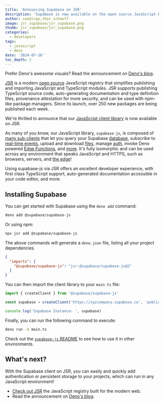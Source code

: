 ```yaml
---
title: 'Announcing Supabase on JSR'
description: 'Supabase is now available on the open source JavaScript Registry (JSR).'
author: soedirgo,thor_schaeff
image: jsr_supabase/jsr_supabase.png
thumb: jsr_supabase/jsr_supabase.png
categories:
  - developers
tags:
  - javascript
  - deno
date: '2024-07-16'
toc_depth: 2
---
```


<Admonition>

Prefer Deno's awesome visuals? Read the announcement on [Deno's blog](https://deno.com/blog/supabase-on-jsr).

</Admonition>

[JSR](https://jsr.io/) is a modern [open source](https://github.com/jsr-io/jsr) JavaScript registry that simplifies publishing and importing JavaScript and TypeScript modules. JSR supports publishing TypeScript source code, auto-generating documentation and type definition files, provenance attestation for more security, and can be used with npm-like package managers. Since its launch, over 250 new packages are being published each week.

We're thrilled to announce that our [JavaScript client library](https://jsr.io/@supabase/supabase-js) is now available on JSR.

As many of you know, our JavaScript library, `supabase-js`, is composed of [many sub-clients](https://github.com/supabase-community#client-libraries) that let you query your Supabase [database](/database), subscribe to [real-time events](/realtime), upload and download [files](/storage), manage [auth](/auth), invoke Deno powered [Edge Functions](/edge-functions), and [more](/vector). It's fully isomorphic and can be used across any environment that speaks JavaScript and HTTPS, such as browsers, servers, and [the edge](https://deno.com/blog/the-future-of-web-is-on-the-edge)!

Using supabase-js via JSR offers an excellent developer experience, with first class TypeScript support, auto-generated documentation accessible in your code editor, and more.

## Installing Supabase

You can get started with Supabase using the `deno add` command:

```bash
deno add @supabase/supabase-js
```

Or using npm:

```bash
npx jsr add @supabase/supabase-js
```

The above commands will generate a `deno.json` file, listing all your project dependencies.

```json deno.json
{
  "imports": {
    "@supabase/supabase-js": "jsr:@supabase/supabase-js@2"
  }
}
```

You can then import the client library to your `main.ts` file:

```js main.ts
import { createClient } from '@supabase/supabase-js'

const supabase = createClient('https://xyzcompany.supabase.co', 'public-anon-key')

console.log('Supabase Instance: ', supabase)
```

Finally, you can run the following command to execute:

```bash
deno run -A main.ts
```

Check out the [`supabase-js` README](https://jsr.io/@supabase/supabase-js) to see how to use it in other environments.

## What's next?

With the Supabase client on JSR, you can easily and quickly add authentication or persistent storage to your projects, which can run in any JavaScript environment!

- [Check out JSR](https://jsr.io/) the JavaScript registry built for the modern web.
- Read the announcement on [Deno's blog](https://deno.com/blog/supabase-on-jsr).
